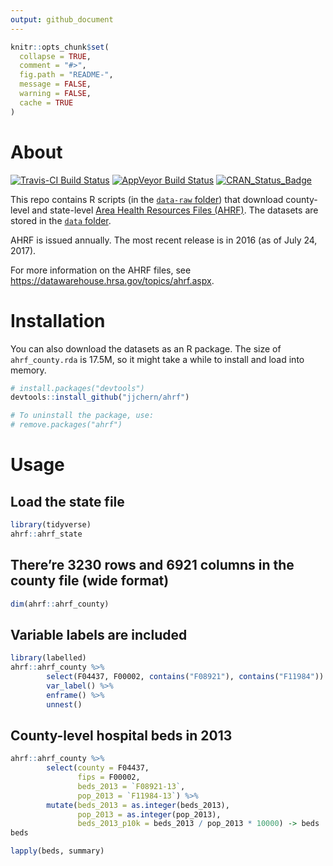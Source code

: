 ```yaml
---
output: github_document
---
```


<!-- README.md is generated from README.Rmd. Please edit that file -->

```r
knitr::opts_chunk$set(
  collapse = TRUE,
  comment = "#>",
  fig.path = "README-",
  message = FALSE, 
  warning = FALSE,
  cache = TRUE
)
```

# About

[![Travis-CI Build Status](https://travis-ci.org/jjchern/ahrf.svg?branch=master)](https://travis-ci.org/jjchern/ahrf)
[![AppVeyor Build Status](https://ci.appveyor.com/api/projects/status/github/jjchern/ahrf?branch=master&svg=true)](https://ci.appveyor.com/project/jjchern/ahrf)
[![CRAN_Status_Badge](http://www.r-pkg.org/badges/version/ahrf)](https://cran.r-project.org/package=ahrf)

This repo contains R scripts (in the [`data-raw` folder](https://github.com/jjchern/ahrf/tree/master/data-raw)) that download county-level and state-level 
[Area Health Resources Files (AHRF)](http://ahrf.hrsa.gov/download.htm). The datasets are stored in the [`data` folder](https://github.com/jjchern/ahrf/tree/master/data). 

AHRF is issued annually. 
The most recent release is in 2016 (as of July 24, 2017).

For more information on the AHRF files, see [https://datawarehouse.hrsa.gov/topics/ahrf.aspx](https://datawarehouse.hrsa.gov/topics/ahrf.aspx).

# Installation

You can also download the datasets as an R package.
The size of `ahrf_county.rda` is 17.5M, so it might take a while to install and load into memory.

```R
# install.packages("devtools")
devtools::install_github("jjchern/ahrf")

# To uninstall the package, use:
# remove.packages("ahrf")
```

# Usage

## Load the state file

```r
library(tidyverse)
ahrf::ahrf_state
```

## There're 3230 rows and 6921 columns in the county file (wide format)

```r
dim(ahrf::ahrf_county)
```

## Variable labels are included

```r
library(labelled)
ahrf::ahrf_county %>% 
        select(F04437, F00002, contains("F08921"), contains("F11984")) %>% 
        var_label() %>% 
        enframe() %>% 
        unnest()
```

## County-level hospital beds in 2013

```r
ahrf::ahrf_county %>% 
        select(county = F04437, 
               fips = F00002, 
               beds_2013 = `F08921-13`,
               pop_2013 = `F11984-13`) %>% 
        mutate(beds_2013 = as.integer(beds_2013),
               pop_2013 = as.integer(pop_2013),
               beds_2013_p10k = beds_2013 / pop_2013 * 10000) -> beds
beds

lapply(beds, summary)
```
